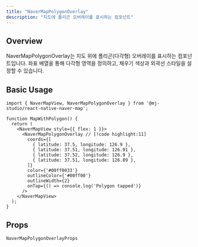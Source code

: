 ```yaml
---
title: "NaverMapPolygonOverlay"
description: "지도에 폴리곤 오버레이를 표시하는 컴포넌트"
---
```


## Overview

NaverMapPolygonOverlay는 지도 위에 폴리곤(다각형) 오버레이를 표시하는 컴포넌트입니다.
좌표 배열을 통해 다각형 영역을 정의하고, 채우기 색상과 외곽선 스타일을 설정할 수 있습니다.

## Basic Usage

```tsx
import { NaverMapView, NaverMapPolygonOverlay } from '@mj-studio/react-native-naver-map';

function MapWithPolygon() {
  return (
    <NaverMapView style={{ flex: 1 }}>
      <NaverMapPolygonOverlay // [!code highlight:11]
        coords={[
          { latitude: 37.5, longitude: 126.9 },
          { latitude: 37.51, longitude: 126.91 },
          { latitude: 37.52, longitude: 126.9 },
          { latitude: 37.51, longitude: 126.89 },
        ]}
        color={'#00ff0033'}
        outlineColor={'#00ff00'}
        outlineWidth={2}
        onTap={() => console.log('Polygon tapped')}
      />
    </NaverMapView>
  );
}
```

## Props

`NaverMapPolygonOverlayProps`

<AutoTypeTable path="../src/component/NaverMapPolygonOverlay.tsx" name="NaverMapPolygonOverlayProps" />
